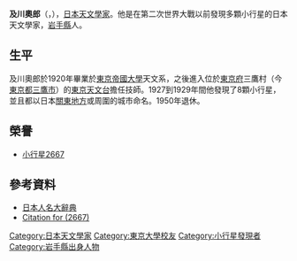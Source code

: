 {{Japanese|japanese=及川 奥郎|kana=おいかわ おくろう|romaji=Oikawa Okurō}}
'''及川奧郎'''（{{jpn|j=及川 奥郎|hg=おいかわ おくろう|rm=Oikawa Okurō}}，{{bd|1896年||1970年||}}），[[日本|日本]][[天文學家|天文學家]]。他是在第二次世界大戰以前發現多顆小行星的日本天文學家，[[岩手縣|岩手縣]]人。

==生平==
及川奧郎於1920年畢業於[[東京帝國大學|東京帝國大學]]天文系，之後進入位於[[東京府|東京府]]三鷹村（今[[東京都|東京都]][[三鷹市|三鷹市]]）的[[日本國家天文臺|東京天文台]]擔任技師。1927到1929年間他發現了8顆小行星，並且都以日本[[關東地方|關東地方]]或周圍的城市命名。1950年退休。

==榮譽==
*[[小行星2667|小行星2667]]

==參考資料==
*[http://kotobank.jp/word/%E5%8F%8A%E5%B7%9D%E5%A5%A5%E9%83%8E 日本人名大辭典]{{Wayback|url=http://kotobank.jp/word/%E5%8F%8A%E5%B7%9D%E5%A5%A5%E9%83%8E |date=20130513050814 }}
*[http://scully.cfa.harvard.edu/cgi-bin/showcitation.cgi?num=002667 Citation for (2667)]{{dead link|date=2017年12月 |bot=InternetArchiveBot |fix-attempted=yes }}

{{normdaten}}
{{DEFAULTSORT:oikawa okurou}}
[[Category:日本天文學家|Category:日本天文學家]]
[[Category:東京大學校友|Category:東京大學校友]]
[[Category:小行星發現者|Category:小行星發現者]]
[[Category:岩手縣出身人物|Category:岩手縣出身人物]]